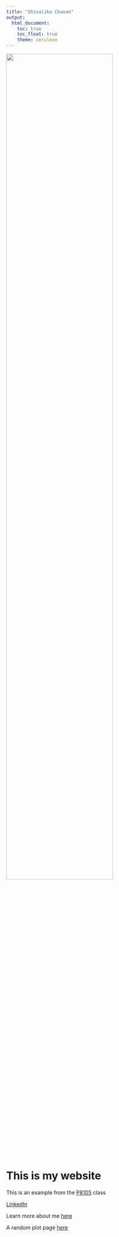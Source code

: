```yaml
---
title: "Shivalika Chavan"
output: 
  html_document:
    toc: true
    toc_float: true
    theme: cerulean
---
```


<img src="images/headshot.jpg" style="width:75%">

# This is my website

This is an example from the [P8105](https://p8105.com) class 

[LinkedIn](https://www.linkedin.com/in/shivalika-chavan/)

Learn more about me [here](about.html)

A random plot page [here](plots.html)